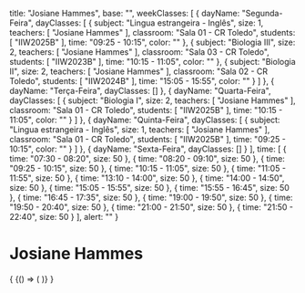   title: "Josiane Hammes",
  base: "",
  weekClasses: [
    {
      dayName: "Segunda-Feira",
      dayClasses: [
        {
          subject: "Lingua estrangeira - Inglês",
          size: 1,
          teachers: [
            "Josiane Hammes"
          ],
          classroom: "Sala 01 - CR Toledo",
          students: [
            "IIW2025B"
          ],
          time: "09:25 - 10:15",
          color: ""
        },
        {
          subject: "Biologia III",
          size: 2,
          teachers: [
            "Josiane Hammes"
          ],
          classroom: "Sala 03 - CR Toledo",
          students: [
            "IIW2023B"
          ],
          time: "10:15 - 11:05",
          color: ""
        },
        {
          subject: "Biologia II",
          size: 2,
          teachers: [
            "Josiane Hammes"
          ],
          classroom: "Sala 02 - CR Toledo",
          students: [
            "IIW2024B"
          ],
          time: "15:05 - 15:55",
          color: ""
        }
      ]
    },
    {
      dayName: "Terça-Feira",
      dayClasses: []
    },
    {
      dayName: "Quarta-Feira",
      dayClasses: [
        {
          subject: "Biologia I",
          size: 2,
          teachers: [
            "Josiane Hammes"
          ],
          classroom: "Sala 01 - CR Toledo",
          students: [
            "IIW2025B"
          ],
          time: "10:15 - 11:05",
          color: ""
        }
      ]
    },
    {
      dayName: "Quinta-Feira",
      dayClasses: [
        {
          subject: "Lingua estrangeira - Inglês",
          size: 1,
          teachers: [
            "Josiane Hammes"
          ],
          classroom: "Sala 01 - CR Toledo",
          students: [
            "IIW2025B"
          ],
          time: "09:25 - 10:15",
          color: ""
        }
      ]
    },
    {
      dayName: "Sexta-Feira",
      dayClasses: []
    }
  ],
  time: [
    {
      time: "07:30 - 08:20",
      size: 50
    },
    {
      time: "08:20 - 09:10",
      size: 50
    },
    {
      time: "09:25 - 10:15",
      size: 50
    },
    {
      time: "10:15 - 11:05",
      size: 50
    },
    {
      time: "11:05 - 11:55",
      size: 50
    },
    {
      time: "13:10 - 14:00",
      size: 50
    },
    {
      time: "14:00 - 14:50",
      size: 50
    },
    {
      time: "15:05 - 15:55",
      size: 50
    },
    {
      time: "15:55 - 16:45",
      size: 50
    },
    {
      time: "16:45 - 17:35",
      size: 50
    },
    {
      time: "19:00 - 19:50",
      size: 50
    },
    {
      time: "19:50 - 20:40",
      size: 50
    },
    {
      time: "21:00 - 21:50",
      size: 50
    },
    {
      time: "21:50 - 22:40",
      size: 50
    }
  ],
  alert: ""
}

# Josiane Hammes

<div>
  {
    <BrowserOnly>
      {() => (
        <Grid
          title={data.title}
          weekClasses={data.weekClasses}
          time={data.time}
        />
      )}
    </BrowserOnly>
  }
</div>
